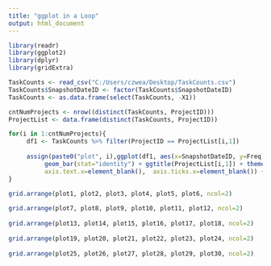 ```yaml
---
title: "ggplot in a Loop"
output: html_document
---
```


```r
library(readr)
library(ggplot2)
library(dplyr)
library(gridExtra)

TaskCounts <- read_csv("C:/Users/czwea/Desktop/TaskCounts.csv")
TaskCounts$SnapshotDateID <- factor(TaskCounts$SnapshotDateID)
TaskCounts <- as.data.frame(select(TaskCounts, -X1))

cntNumProjects <- nrow((distinct(TaskCounts, ProjectID)))
ProjectList <- data.frame(distinct(TaskCounts, ProjectID))

for(i in 1:cntNumProjects){
     df1 <- TaskCounts %>% filter(ProjectID == ProjectList[i,1])
     
     assign(paste0("plot", i),ggplot(df1, aes(x=SnapshotDateID, y=Freq)) + 
          geom_bar(stat="identity") + ggtitle(ProjectList[i,1]) + theme(axis.title.x=element_blank(),
          axis.text.x=element_blank(),  axis.ticks.x=element_blank()) + theme(plot.title = element_text(size = 8)))
}

grid.arrange(plot1, plot2, plot3, plot4, plot5, plot6, ncol=2)
             
grid.arrange(plot7, plot8, plot9, plot10, plot11, plot12, ncol=2)
             
grid.arrange(plot13, plot14, plot15, plot16, plot17, plot18, ncol=2)
             
grid.arrange(plot19, plot20, plot21, plot22, plot23, plot24, ncol=2)
             
grid.arrange(plot25, plot26, plot27, plot28, plot29, plot30, ncol=2)

```

